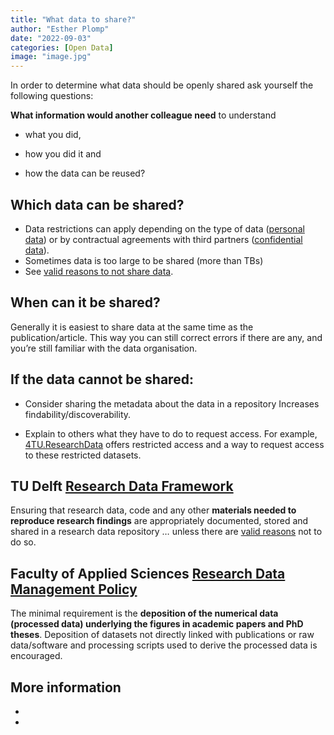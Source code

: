 ```yaml
---
title: "What data to share?"
author: "Esther Plomp"
date: "2022-09-03"
categories: [Open Data]
image: "image.jpg"
---
```


In order to determine what data should be openly shared ask yourself the following questions:

**What information would another colleague need** to understand

-   what you did,

-   how you did it and

-   how the data can be reused?

## **Which data can be shared?**

-   Data restrictions can apply depending on the type of data ([personal data](https://estherplomp.github.io/TNW-RDM-101/05-Essentials-for-Research-Data.html#personal-data)) or by contractual agreements with third partners ([confidential data](https://estherplomp.github.io/TNW-RDM-101/05-Essentials-for-Research-Data.html#confidential-data)).
-   Sometimes data is too large to be shared (more than TBs)
-   See [valid reasons to not share data](https://www.tudelft.nl/en/library/research-data-management/r/buttons/faqs#c547667 ).

## **When can it be shared?**

Generally it is easiest to share data at the same time as the publication/article. This way you can still correct errors if there are any, and you're still familiar with the data organisation.

## If the data cannot be shared:

-   Consider sharing the metadata about the data in a repository Increases findability/discoverability.

-   Explain to others what they have to do to request access. For example, [4TU.ResearchData](https://data.4tu.nl/info//en/) offers restricted access and a way to request access to these restricted datasets.

## TU Delft [Research Data Framework](https://doi.org/10.5281/zenodo.2573159)

Ensuring that research data, code and any other **materials needed to reproduce research findings** are appropriately documented, stored and shared in a research data repository ... unless there are [valid reasons](https://www.tudelft.nl/library/research-data-management/r/buttons/faqs#c547667) not to do so.

## Faculty of Applied Sciences [Research Data Management Policy](https://d2k0ddhflgrk1i.cloudfront.net/Library/Themaportalen/RDM/Beleid/2020_AS_Research_Data_Management_Policy.pdf)

The minimal requirement is the **deposition of the numerical data (processed data) underlying the figures in academic papers and PhD theses**. Deposition of datasets not directly linked with publications or raw data/software and processing scripts used to derive the processed data is encouraged.

## More information

-   

-   
